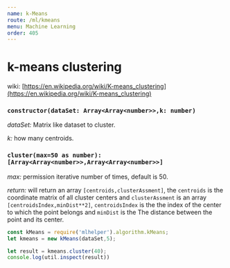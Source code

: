 ```yaml
---
name: k-Means
route: /ml/kmeans
menu: Machine Learning
order: 405
---
```




# k-means clustering
wiki: [https://en.wikipedia.org/wiki/K-means_clustering](https://en.wikipedia.org/wiki/K-means_clustering)
### `constructor(dataSet: Array<Array<number>>,k: number)`
*dataSet:* Matrix like dataset to cluster.

*k:* how many centroids.

### `cluster(max=50 as number): [Array<Array<number>>,Array<Array<number>>]`

*max:* permission iterative number of times, default is 50.

*return:* will return an array `[centroids,clusterAssment]`, the `centroids` is the coordinate matrix of all cluster centers and `clusterAssment` is an array `[centroidsIndex,minDist**2]`, `centroidsIndex` is the the index of the center to which the point belongs and `minDist` is the The distance between the point and its center.

```js
const kMeans = require('mlhelper').algorithm.kMeans;
let kmeans = new kMeans(dataSet,5);

let result = kmeans.cluster(40);
console.log(util.inspect(result))
```